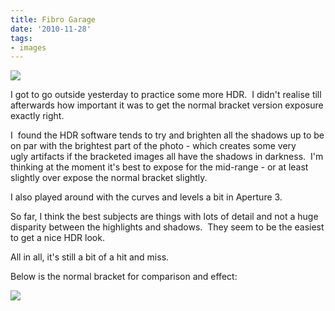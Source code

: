```yaml
---
title: Fibro Garage
date: '2010-11-28'
tags:
- images
---
```


![][image-1]

I got to go outside yesterday to practice some more HDR.  I didn't realise till afterwards how important it was to get the normal bracket version exposure exactly right.

I  found the HDR software tends to try and brighten all the shadows up to be on par with the brightest part of the photo - which creates some very ugly artifacts if the bracketed images all have the shadows in darkness.  I'm thinking at the moment it's best to expose for the mid-range - or at least slightly over expose the normal bracket slightly.

I also played around with the curves and levels a bit in Aperture 3.

So far, I think the best subjects are things with lots of detail and not a huge disparity between the highlights and shadows.  They seem to be the easiest to get a nice HDR look.

All in all, it's still a bit of a hit and miss.

Below is the normal bracket for comparison and effect:

![][image-2]

[image-1]:	/images/2010/11/2010-11-27-at-18-15-16-img_1031and2more_tonemapped.jpg
[image-2]:	/images/2010/11/2010-11-27-at-18-15-16-img_1031.jpg